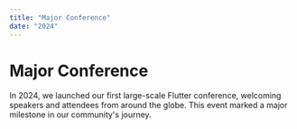 ```yaml
---
title: "Major Conference"
date: "2024"
---
```


# Major Conference

In 2024, we launched our first large-scale Flutter conference, welcoming speakers and attendees from around the globe. This event marked a major milestone in our community's journey.
